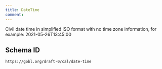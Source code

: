 ```yaml
---
title: DateTime
comment: 
---
```


Civil date time in simplified ISO format with no time zone
information, for example: 2021-05-26T13:45:00

## Schema ID

`https://gobl.org/draft-0/cal/date-time`


